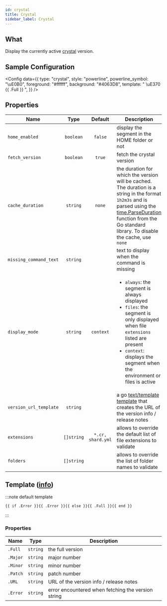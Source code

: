 ```yaml
---
id: crystal
title: Crystal
sidebar_label: Crystal
---
```


## What

Display the currently active [crystal] version.

## Sample Configuration


<Config
  data={{
    type: "crystal",
    style: "powerline",
    powerline_symbol: "\uE0B0",
    foreground: "#ffffff",
    background: "#4063D8",
    template: " \uE370 {{ .Full }} ",
  }}
/>

## Properties

| Name                   |    Type    |      Default      | Description                                                                                                                                                                                                                          |
| ---------------------- | :--------: | :---------------: | ------------------------------------------------------------------------------------------------------------------------------------------------------------------------------------------------------------------------------------ |
| `home_enabled`         | `boolean`  |      `false`      | display the segment in the HOME folder or not                                                                                                                                                                                        |
| `fetch_version`        | `boolean`  |      `true`       | fetch the crystal version                                                                                                                                                                                                            |
| `cache_duration`       |  `string`  |      `none`       | the duration for which the version will be cached. The duration is a string in the format `1h2m3s` and is parsed using the [time.ParseDuration] function from the Go standard library. To disable the cache, use `none`              |
| `missing_command_text` |  `string`  |                   | text to display when the command is missing                                                                                                                                                                                          |
| `display_mode`         |  `string`  |     `context`     | <ul><li>`always`: the segment is always displayed</li><li>`files`: the segment is only displayed when file `extensions` listed are present</li><li>`context`: displays the segment when the environment or files is active</li></ul> |
| `version_url_template` |  `string`  |                   | a go [text/template][go-text-template] [template][templates] that creates the URL of the version info / release notes                                                                                                                |
| `extensions`           | `[]string` | `*.cr, shard.yml` | allows to override the default list of file extensions to validate                                                                                                                                                                   |
| `folders`              | `[]string` |                   | allows to override the list of folder names to validate                                                                                                                                                                              |

## Template ([info][templates])

:::note default template

```template
{{ if .Error }}{{ .Error }}{{ else }}{{ .Full }}{{ end }}
```

:::

### Properties

| Name     | Type     | Description                                        |
| -------- | -------- | -------------------------------------------------- |
| `.Full`  | `string` | the full version                                   |
| `.Major` | `string` | major number                                       |
| `.Minor` | `string` | minor number                                       |
| `.Patch` | `string` | patch number                                       |
| `.URL`   | `string` | URL of the version info / release notes            |
| `.Error` | `string` | error encountered when fetching the version string |

[go-text-template]: https://golang.org/pkg/text/template/
[templates]: /docs/configuration/templates
[crystal]: https://crystal-lang.org/
[time.ParseDuration]: https://golang.org/pkg/time/#ParseDuration
